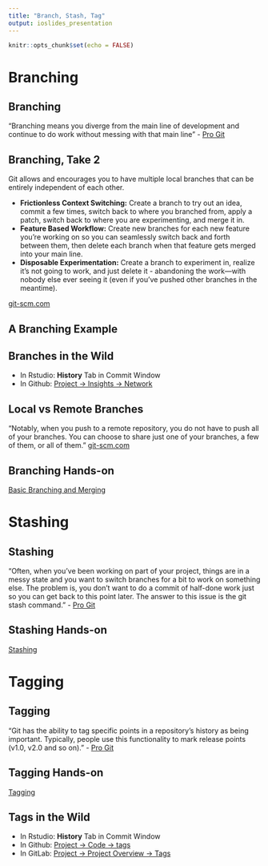```yaml
---
title: "Branch, Stash, Tag"
output: ioslides_presentation
---
```


```r
knitr::opts_chunk$set(echo = FALSE)
```

# Branching
## Branching
"Branching means you diverge from the main line of development and continue to do work without messing with that main line" - [Pro Git](https://git-scm.com/book/en/v2/Git-Branching-Branches-in-a-Nutshell)

## Branching, Take 2
Git allows and encourages you to have multiple local branches that can be entirely independent of each other. 

- **Frictionless Context Switching:** Create a branch to try out an idea, commit a few times, switch back to where you branched from, apply a patch, switch back to where you are experimenting, and merge it in.
- **Feature Based Workflow:** Create new branches for each new feature you're working on so you can seamlessly switch back and forth between them, then delete each branch when that feature gets merged into your main line.
- **Disposable Experimentation:** Create a branch to experiment in, realize it's not going to work, and just delete it - abandoning the work—with nobody else ever seeing it (even if you've pushed other branches in the meantime).

[git-scm.com](https://git-scm.com/about/branching-and-merging)

## A Branching Example
<script async src="//jsfiddle.net/jagstanley/uhcst0bd/embed/result/"></script>

## Branches in the Wild
- In Rstudio: **History** Tab in Commit Window
- In Github: [Project -> Insights -> Network](https://github.com/ibiem-2020/ibiem_2020_material/network)

## Local vs Remote Branches
"Notably, when you push to a remote repository, you do not have to push all of your branches. You can choose to share just one of your branches, a few of them, or all of them." [git-scm.com](https://git-scm.com/about/branching-and-merging)

## Branching Hands-on
[Basic Branching and Merging](https://git-scm.com/book/en/v2/Git-Branching-Basic-Branching-and-Merging)

# Stashing

## Stashing
"Often, when you’ve been working on part of your project, things are in a messy state and you want to switch branches for a bit to work on something else. The problem is, you don’t want to do a commit of half-done work just so you can get back to this point later. The answer to this issue is the git stash command." - [Pro Git](https://git-scm.com/book/en/v2/Git-Tools-Stashing-and-Cleaning)

## Stashing Hands-on
[Stashing](https://git-scm.com/book/en/v2/Git-Tools-Stashing-and-Cleaning)

# Tagging

## Tagging
"Git has the ability to tag specific points in a repository’s history as being important. Typically, people use this functionality to mark release points (v1.0, v2.0 and so on)." - [Pro Git](https://git-scm.com/book/en/v2/Git-Basics-Tagging)

## Tagging Hands-on
[Tagging](https://git-scm.com/book/en/v2/Git-Basics-Tagging)


## Tags in the Wild
- In Rstudio: **History** Tab in Commit Window
- In Github: [Project -> Code -> tags](https://github.com/knights-lab/SHOGUN/tags)
- In GitLab: [Project -> Project Overview -> Tags](https://gitlab.oit.duke.edu/ibiem2020/docker_rstudio_ibiem2020/-/tags)

